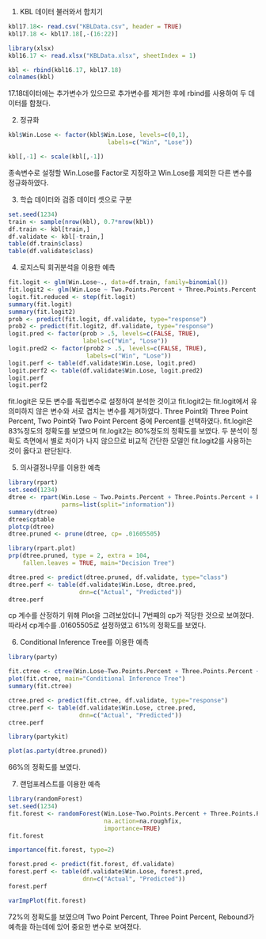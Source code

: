1. KBL 데이터 불러와서 합치기
```r
kbl17.18<- read.csv("KBLData.csv", header = TRUE)
kbl17.18 <- kbl17.18[,-(16:22)]

library(xlsx)
kbl16.17 <- read.xlsx("KBLData.xlsx", sheetIndex = 1)

kbl <- rbind(kbl16.17, kbl17.18)
colnames(kbl)
```
17.18데이터에는 추가변수가 있으므로 추가변수를 제거한 후에 rbind를 사용하여 두 데이터를 합쳤다.

2. 정규화
```r
kbl$Win.Lose <- factor(kbl$Win.Lose, levels=c(0,1), 
                            labels=c("Win", "Lose"))

kbl[,-1] <- scale(kbl[,-1])

```
종속변수로 설정할 Win.Lose를 Factor로 지정하고 Win.Lose를 제외한 다른 변수를 정규화하였다.

3. 학습 데이터와 검증 데이터 셋으로 구분
```r
set.seed(1234)
train <- sample(nrow(kbl), 0.7*nrow(kbl))
df.train <- kbl[train,]
df.validate <- kbl[-train,]
table(df.train$class)
table(df.validate$class)
```

4. 로지스틱 회귀분석을 이용한 예측
```r
fit.logit <- glm(Win.Lose~., data=df.train, family=binomial())
fit.logit2 <- glm(Win.Lose ~ Two.Points.Percent + Three.Points.Percent + Free.Throw.Percent + Rebound + Steal + Block + Foul + Turn.Over ,data=df.train, family=binomial())
logit.fit.reduced <- step(fit.logit)
summary(fit.logit)
summary(fit.logit2)
prob <- predict(fit.logit, df.validate, type="response")
prob2 <- predict(fit.logit2, df.validate, type="response")
logit.pred <- factor(prob > .5, levels=c(FALSE, TRUE), 
                     labels=c("Win", "Lose"))
logit.pred2 <- factor(prob2 > .5, levels=c(FALSE, TRUE), 
                      labels=c("Win", "Lose"))
logit.perf <- table(df.validate$Win.Lose, logit.pred)
logit.perf2 <- table(df.validate$Win.Lose, logit.pred2)
logit.perf
logit.perf2
```
fit.logit은 모든 변수를 독립변수로 설정하여 분석한 것이고 fit.logit2는 fit.logit에서 유의미하지 않은 변수와 서로 겹치는 변수를 제거하였다. Three Point와 Three Point Percent, Two Point와 Two Point Percent 중에 Percent를 선택하였다.
fit.logit은 83%정도의 정확도를 보였으며 fit.logit2는 80%정도의 정확도를 보였다. 두 분석이 정확도 측면에서 별로 차이가 나지 않으므로 비교적 간단한 모델인 fit.logit2를 사용하는 것이 옳다고 판단된다.

5. 의사결정나무를 이용한 예측
```r
library(rpart)
set.seed(1234)
dtree <- rpart(Win.Lose ~ Two.Points.Percent + Three.Points.Percent + Free.Throw.Percent + Rebound + Steal + Block + Foul + Turn.Over, data=df.train, method="class",      
               parms=list(split="information"))
summary(dtree)
dtree$cptable
plotcp(dtree)
dtree.pruned <- prune(dtree, cp= .01605505)

library(rpart.plot)
prp(dtree.pruned, type = 2, extra = 104,  
    fallen.leaves = TRUE, main="Decision Tree")

dtree.pred <- predict(dtree.pruned, df.validate, type="class")
dtree.perf <- table(df.validate$Win.Lose, dtree.pred, 
                    dnn=c("Actual", "Predicted"))
dtree.perf
```
cp 계수를 산정하기 위해 Plot을 그려보았더니 7번째의 cp가 적당한 것으로 보여졌다. 따라서 cp계수를 .01605505로 설정하였고 61%의 정확도를 보였다.

6. Conditional Inference Tree를 이용한 예측
```r
library(party)

fit.ctree <- ctree(Win.Lose~Two.Points.Percent + Three.Points.Percent + Free.Throw.Percent + Rebound + Steal + Block + Foul + Turn.Over, data=df.train)
plot(fit.ctree, main="Conditional Inference Tree")
summary(fit.ctree)

ctree.pred <- predict(fit.ctree, df.validate, type="response")
ctree.perf <- table(df.validate$Win.Lose, ctree.pred, 
                    dnn=c("Actual", "Predicted"))
ctree.perf

library(partykit)

plot(as.party(dtree.pruned))
```
66%의 정확도를 보였다.

7. 랜덤포레스트를 이용한 예측
```r
library(randomForest)
set.seed(1234)
fit.forest <- randomForest(Win.Lose~Two.Points.Percent + Three.Points.Percent + Free.Throw.Percent + Rebound + Steal + Block + Foul + Turn.Over, data=df.train,        
                           na.action=na.roughfix,
                           importance=TRUE)             
fit.forest

importance(fit.forest, type=2)

forest.pred <- predict(fit.forest, df.validate)         
forest.perf <- table(df.validate$Win.Lose, forest.pred, 
                     dnn=c("Actual", "Predicted"))
forest.perf

varImpPlot(fit.forest)
```
72%의 정확도를 보였으며 Two Point Percent, Three Point Percent, Rebound가 예측을 하는데에 있어 중요한 변수로 보여졌다.
